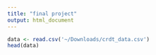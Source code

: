 ```yaml
---
title: "final project"
output: html_document
---
```

```r
data <- read.csv('~/Downloads/crdt_data.csv')
head(data)
```

